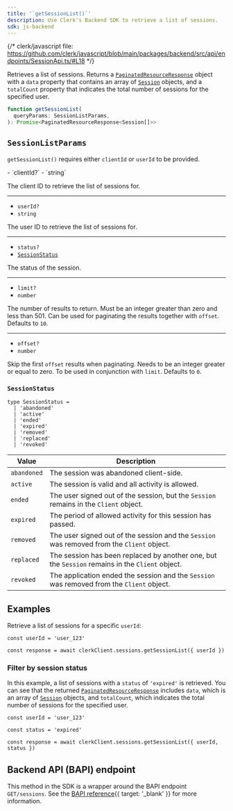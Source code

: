 ```yaml
---
title: '`getSessionList()`'
description: Use Clerk's Backend SDK to retrieve a list of sessions.
sdk: js-backend
---
```


{/* clerk/javascript file: https://github.com/clerk/javascript/blob/main/packages/backend/src/api/endpoints/SessionApi.ts/#L18 */}

Retrieves a list of sessions. Returns a [`PaginatedResourceResponse`](/docs/references/backend/types/paginated-resource-response) object with a `data` property that contains an array of [`Session`](/docs/references/backend/types/backend-session) objects, and a `totalCount` property that indicates the total number of sessions for the specified user.

```ts
function getSessionList(
  queryParams: SessionListParams,
): Promise<PaginatedResourceResponse<Session[]>>
```

## `SessionListParams`

`getSessionList()` requires either `clientId` or `userId` to be provided.

<Properties>
  - `clientId?`
  - `string`

  The client ID to retrieve the list of sessions for.

  ---

  - `userId?`
  - `string`

  The user ID to retrieve the list of sessions for.

  ---

  - `status?`
  - [`SessionStatus`](#session-status)

  The status of the session.

  ---

  - `limit?`
  - `number`

  The number of results to return. Must be an integer greater than zero and less than 501. Can be used for paginating the results together with `offset`. Defaults to `10`.

  ---

  - `offset?`
  - `number`

  Skip the first `offset` results when paginating. Needs to be an integer greater or equal to zero. To be used in conjunction with `limit`. Defaults to `0`.
</Properties>

### `SessionStatus`

```tsx
type SessionStatus =
  | 'abandoned'
  | 'active'
  | 'ended'
  | 'expired'
  | 'removed'
  | 'replaced'
  | 'revoked'
```

| Value | Description |
| - | - |
| `abandoned` | The session was abandoned client-side. |
| `active` | The session is valid and all activity is allowed. |
| `ended` | The user signed out of the session, but the `Session` remains in the `Client` object. |
| `expired` | The period of allowed activity for this session has passed. |
| `removed` | The user signed out of the session and the `Session` was removed from the `Client` object. |
| `replaced` | The session has been replaced by another one, but the `Session` remains in the `Client` object. |
| `revoked` | The application ended the session and the `Session` was removed from the `Client` object. |

## Examples

<Include src="_partials/backend/usage" />

Retrieve a list of sessions for a specific `userId`:

```tsx
const userId = 'user_123'

const response = await clerkClient.sessions.getSessionList({ userId })
```

### Filter by session status

In this example, a list of sessions with a `status` of `'expired'` is retrieved. You can see that the returned [`PaginatedResourceResponse`](/docs/references/backend/types/paginated-resource-response) includes `data`, which is an array of [`Session`](/docs/references/backend/types/backend-session) objects, and `totalCount`, which indicates the total number of sessions for the specified user.

```tsx {{ mark: [3, 15] }}
const userId = 'user_123'

const status = 'expired'

const response = await clerkClient.sessions.getSessionList({ userId, status })
```

## Backend API (BAPI) endpoint

This method in the SDK is a wrapper around the BAPI endpoint `GET/sessions`. See the [BAPI reference](/docs/reference/backend-api/tag/Sessions){{ target: '_blank' }} for more information.
